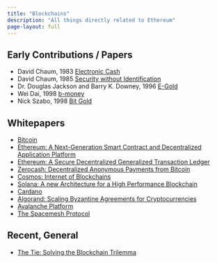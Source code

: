 ```yaml
---
title: "Blockchains"
description: "All things directly related to Ethereum"
page-layout: full
---
```


## Early Contributions / Papers

- David Chaum, 1983 [Electronic Cash](https://sceweb.sce.uhcl.edu/yang/teaching/csci5234WebSecurityFall2011/Chaum-blind-signatures.PDF)
- David Chaum, 1985 [Security without Identification](https://www.cs.ru.nl/~jhh/pub/secsem/chaum1985bigbrother.pdf)
- Dr. Douglas Jackson and Barry K. Downey, 1996 [E-Gold](https://cs.stanford.edu/people/eroberts/cs201/projects/2010-11/Bitcoins/e-gold.html)
- Wei Dai, 1998 [b-money](http://www.weidai.com/bmoney.txt)
- Nick Szabo, 1998 [Bit Gold](https://nakamotoinstitute.org/bit-gold/)

## Whitepapers

- [Bitcoin](https://bitcoin.org/bitcoin.pdf)
- [Ethereum: A Next-Generation Smart Contract and Decentralized Application Platform](https://ethereum.org/669c9e2e2027310b6b3cdce6e1c52962/Ethereum_Whitepaper_-_Buterin_2014.pdf)
- [Ethereum: A Secure Decentralized Generalized Transaction Ledger](https://gavwood.com/paper.pdf)
- [Zerocash: Decentralized Anonymous Payments from Bitcoin](https://ieeexplore.ieee.org/stamp/stamp.jsp?tp=&arnumber=6956581)
- [Cosmos: Internet of Blockchains](https://api-new.whitepaper.io/documents/pdf?id=BJNXW5ZnU)
- [Solana: A new Architecture for a High Performance Blockchain](https://solana.com/solana-whitepaper.pdf)
- [Cardano](https://api-new.whitepaper.io/documents/pdf?id=HkUIhFWhL)
- [Algorand: Scaling Byzantine Agreements for Cryptocurrencies](https://people.csail.mit.edu/nickolai/papers/gilad-algorand-eprint.pdf)
- [Avalanche Platform](https://assets.website-files.com/5d80307810123f5ffbb34d6e/6008d7bbf8b10d1eb01e7e16_Avalanche%20Platform%20Whitepaper.pdf)
- [The Spacemesh Protocol](https://drive.google.com/file/d/18I9GPebWqgpvusI1kMnAB9nayBbL-1qN/view)

## Recent, General

- [The Tie: Solving the Blockchain Trilemma](https://research.thetie.io/blockchain-trilemma/#on-chain)